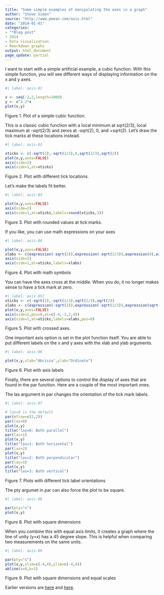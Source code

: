 ```yaml
---
title: "Some simple examples of manipulating the axes in a graph"
author: "Steve Simon"
source: "http://www.pmean.com/axis.html"
date: "2014-01-01"
categories:
- "*Blog post"
- 2014
- Data visualization
- Rmarkdown graphs
output: html_document
page_update: partial
---
```


I want to start with a simple artificial example, a cubic function. With this simple function, you will see different ways of displaying information on the x and y axes.

```r
#| label: axis-01

x <- seq(-2,2,length=1000)
y <- x^3-2*x
plot(x,y)
```

Figure 1. Plot of a simple cubic function.

This is a classic cubic function with a local minimum at sqrt(2/3), local maximum at -sqrt(2/3) and zeros at -sqrt(2), 0, and +sqrt(2). Let's draw the tick marks at these locations instead.

```r
#| label: axis-02

xticks <- c(-sqrt(2),-sqrt(2/3),0,sqrt(2/3),sqrt(2))
plot(x,y,axes=FALSE)
axis(side=2)
axis(side=1,at=xticks)
```

Figure 2. Plot with different tick locations.

Let's make the labels fit better.

```r
#| label: axis-03

plot(x,y,axes=FALSE)
axis(side=2)
axis(side=1,at=xticks,labels=round(xticks,3))
```

Figure 3. Plot with rounded values at tick marks.

If you like, you can use math expressions on your axes

```r
#| label: axis-04

plot(x,y,axes=FALSE)
xlabs <- c(expression(-sqrt(2)),expression(-sqrt(2/3)),expression(0),expression(sqrt(2/3)),expression(+sqrt(2)))
axis(side=2)
axis(side=1,at=xticks,labels=xlabs)
```

Figure 4. Plot with math symbols

You can have the axes cross at the middle. When you do, it no longer makes sense to have a tick mark at zero.

```r
#| label: axis-05}
xticks <- c(-sqrt(2),-sqrt(2/3),sqrt(2/3),sqrt(2))
xlabs <- c(expression(-sqrt(2)),expression(-sqrt(2/3)),expression(sqrt(2/3)),expression(+sqrt(2)))
plot(x,y,axes=FALSE)
axis(side=2,pos=0,at=c(-4,-2,2,4))
axis(side=1,at=xticks,labels=xlabs,pos=0)
```

Figure 5. Plot with crossed axes.

One important axis option is set in the plot function itself. You are able to put different labels on the x and y axes with the xlab and ylab arguments.

```r
#| label: axis-06

plot(x,y,xlab="Abcissa",ylab="Ordinate")
```

Figure 6. Plot with axis labels

Finally, there are several options to control the display of axes that are found in the par function. Here are a couple of the most important ones.

The las argument in par changes the orientation of the tick mark labels.

```r
#| label: axis-07

# las=0 is the default
par(mfrow=c(2,2))
par(las=0)
plot(x,y)
title("las=0: Both parallel")
par(las=1)
plot(x,y)
title("las=1: Both horizontal")
par(las=2)
plot(x,y)
title("las=2: Both perpendicular")
par(las=3)
plot(x,y)
title("las=3: Both vertical")
```

Figure 7. Plots with different tick label orientations

The pty argumet in par can also force the plot to be square.

```r
#| label: axis-08

par(pty="s")
plot(x,y)
```

Figure 8. Plot with square dimensions

When you combine this with equal axis limits, it creates a graph where the line of unity (y=x) has a 45 degree slope. This is helpful when comparing two measurements on the same units.

```r
#| label: axis-09

par(pty="s")
plot(x,y,xlim=c(-4,4),ylim=c(-4,4))
abline(a=0,b=1)
```

Figure 9. Plot with square dimensions and equal scales
 
Earlier versions are [here][sim1] and [here][sim2].
 
[sim1]: http://www.pmean.com/axis.html
[sim2]: http://new.pmean.com/axis/
